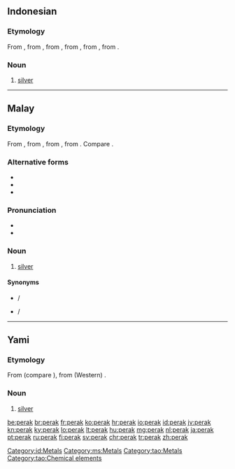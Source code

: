 {{also|Perak}}
==Indonesian==
{{elements|Ag|paladium|Pd|kadmium|Cd|lang=id}}

===Etymology===
From {{etyl|ms|id}} {{m|ms|perak}}, from {{m|ms|pirak}}, from {{etyl|poz-mly-pro|id}} {{m|poz-mly-pro|*pirak}}, from {{etyl|poz-mcm-pro|id}}, from {{etyl|poz-msa-pro|id}}, from {{etyl|poz-sus-pro|id}}.

===Noun===
{{id-noun}}

# [[silver]] {{qualifier|metal}}

[[Category:id:Metals]]

----

==Malay==
{{wikipedia|lang=ms}}
{{elements|Ag|paladium|Pd|kadmium|Cd|lang=ms}}

===Etymology===
From {{m|ms|pirak}}, from {{etyl|poz-mly-pro|ms}} {{m|poz-mly-pro|*pirak}}, from {{etyl|poz-mcm-pro|ms}}, from {{etyl|poz-msa-pro|ms}}. Compare {{cog|tl|pilak}}.

===Alternative forms===
* {{l|ms|pirak}}
* {{l|ms|Perak}}
* {{l|ms|ڤيرق|sc=Arab}}

===Pronunciation===
* {{IPA|[peraʔ]|lang=ms}}
* {{rhymes|eraʔ|raʔ|aʔ|lang=ms}}

===Noun===
{{head|ms|noun|Jawi spelling|ڤيرق}}

# [[silver]] {{gloss|metal}}

====Synonyms====
* {{l|ms|argentum}} / {{l|ms|ارݢينتوم|sc=Arab}}
* {{l|ms|fidah}} / {{l|ms|فضة|sc=Arab}}

[[Category:ms:Metals]]

----

==Yami==

===Etymology===
From {{etyl|phi-pro|tao}} (compare {{cog|tl|pilak}}), from (Western) {{etyl|poz-pro|tao}}.

===Noun===
{{head|tao|noun}}

# [[silver]] {{gloss|metal}}

[[Category:tao:Metals]]
[[Category:tao:Chemical elements]]

[[be:perak]]
[[br:perak]]
[[fr:perak]]
[[ko:perak]]
[[hr:perak]]
[[io:perak]]
[[id:perak]]
[[jv:perak]]
[[kn:perak]]
[[ky:perak]]
[[lo:perak]]
[[lt:perak]]
[[hu:perak]]
[[mg:perak]]
[[nl:perak]]
[[ja:perak]]
[[pt:perak]]
[[ru:perak]]
[[fi:perak]]
[[sv:perak]]
[[chr:perak]]
[[tr:perak]]
[[zh:perak]]